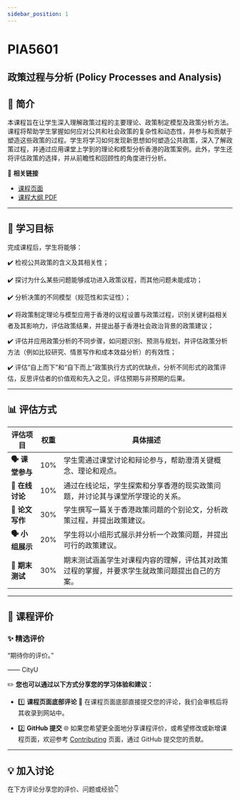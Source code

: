 ```yaml
---
sidebar_position: 1
---
```


# PIA5601
## 政策过程与分析 (Policy Processes and Analysis)

## **📘 简介**
本课程旨在让学生深入理解政策过程的主要理论、政策制定模型及政策分析方法。课程将帮助学生掌握如何应对公共和社会政策的复杂性和动态性，并参与和贡献于塑造这些政策的过程。学生将学习如何发现新思想如何塑造公共政策，深入了解政策过程，并通过应用课堂上学到的理论和模型分析香港的政策案例。此外，学生还将评估政策的选择，并从前瞻性和回顾性的角度进行分析。

🔗 **相关链接**
- [课程页面](https://www.cityu.edu.hk/catalogue/pg/202425/course/PIA5601.htm)
- [课程大纲 PDF](https://www.cityu.edu.hk/catalogue/pg/202425/course/PIA5601.pdf)

---

## **🎯 学习目标**

完成课程后，学生将能够：

✔️ 检视公共政策的含义及其相关性；

✔️ 探讨为什么某些问题能够成功进入政策议程，而其他问题未能成功；

✔️ 分析决策的不同模型（规范性和实证性）；

✔️ 将政策制定理论与模型应用于香港的议程设置与政策过程，识别关键利益相关者及其影响力，评估政策结果，并提出基于香港社会政治背景的政策建议；

✔️ 评估并应用政策分析的不同步骤，如问题识别、预测与规划，并评估政策分析方法（例如比较研究、情景写作和成本效益分析）的有效性；

✔️ 评估“自上而下”和“自下而上”政策执行方式的优缺点，分析不同形式的政策评估，反思评估者的价值观和先入之见，评估预期与非预期的后果。

---

## **📊 评估方式**

| **评估项目**               | **权重** | **具体描述**                                                                                       |
|---------------------------|---------|---------------------------------------------------------------------------------------------------|
| **🗣️ 课堂参与**             | 10%     | 学生需通过课堂讨论和辩论参与，帮助澄清关键概念、理论和观点。                                        |
| **💬 在线讨论**             | 10%     | 通过在线论坛，学生探索和分享香港的现实政策问题，并讨论其与课堂所学理论的关系。                     |
| **📄 论文写作**             | 30%     | 学生撰写一篇关于香港政策问题的个别论文，分析政策过程，并提出政策建议。                             |
| **🗣️ 小组展示**             | 20%     | 学生将以小组形式展示并分析一个政策问题，并提出可行的政策建议。                                      |
| **📅 期末测试**             | 30%     | 期末测试涵盖学生对课程内容的理解，评估其对政策过程的掌握，并要求学生就政策问题提出自己的方案。     |

---

## **💬 课程评价**

### ✨ **精选评价**
<div className={commentStyles.commentBox}>
    <p className={commentStyles.commentText}>
        “期待你的评价。”
    </p>
    <p className={commentStyles.commentAuthor}>—— CityU</p>
</div>

✏️ **您也可以通过以下方式分享您的学习体验和建议：**

- 1️⃣ **课程页面底部评论**
💬 在课程页面底部直接提交您的评论，我们会审核后将其收录到网站中。

- 2️⃣ **GitHub 提交**
🌐 如果您希望更全面地分享课程评价，或希望修改或新增课程页面，欢迎参考 [Contributing](/contributing) 页面，通过 GitHub 提交您的贡献。

---

## **💡 加入讨论**

在下方评论分享您的评价、问题或经验👇
<Utterances />